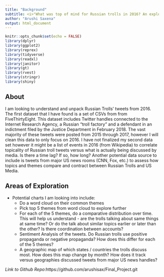 ```yaml
---
title: "Background" 
subtitle: <i>"What was top of mind for Russian trolls in 2016? An exploration of IRA Tweets"</i>
author: "Arushi Saxena"
output: html_document
---
```


```r
knitr::opts_chunk$set(echo = FALSE)
library(dplyr)
library(ggplot2)
library(reprex)
library(tidyverse)
library(readxl)
library(janitor)
library(gt)
library(rvest)
library(stringr)
library(shiny)


```


## About
I am looking to understand and unpack Russian Trolls' tweets from 2016. The first dataset that I have found is a set of CSVs from from FiveThirtyEight. This dataset includes Twitter handles connected to the Internet Research Agency, a Russian "troll factory" and a defendant in an indictment filed by the Justice Department in February 2018. The vast majority of these tweets were posted from 2015 through 2017, however I will clean this data to only focus on 2016. I have not finalized my second data set however it might be a list of events in 2016 (from Wikipedia) to correlate topicality of Russian troll tweets versus what is actually being discussed by media. Is there a time lag? If so, how long? Another potential data source to include is tweets from major US news rooms (CNN, Fox, etc.) to assess how topics and themes compare and contract between Russian Trolls and US Media.


## Areas of Exploration

* Potential charts I am looking into include:
  + Do a word cloud on their common themes 
  + Pick top 5 themes from word cloud to explore further  
  + For each of the 5 themes, do a comparative distribution over time. This will help us understand - are the trolls talking about same things at same time? Or do the talk about similar topics earlier or later than the other? Is there coordination between accounts?
  + Sentiment Analysis of the tweets. Do Russian trolls use positive propaganda or negative propaganda? How does this differ for each of the 5 themes?
  + A geographic map of which states / countries the trolls discuss most. How does this map change by month? How does it track versus geographies discussed tweets from major US news handles?

<i>Link to Github Repo</i>:https://github.com/arushisax/Final_Project.git

